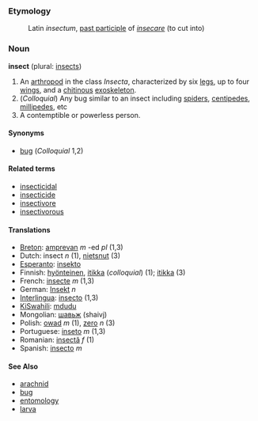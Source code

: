 ===Etymology===

:Latin ''insectum'', [[past participle]] of ''[[insecare]]'' (to cut into)

===Noun===
'''insect''' (plural: [[insects]])

#An [[arthropod]] in the class ''Insecta'', characterized by six [[leg]]s, up to four [[wing]]s, and a [[chitin]]ous [[exoskeleton]].
#(''Colloquial'') Any bug similar to an insect including [[spider]]s, [[centipede]]s, [[millipede]]s, etc
#A contemptible or powerless person.

====Synonyms====
*[[bug]] (''Colloquial'' 1,2)

====Related terms====
*[[insecticidal]]
*[[insecticide]]
*[[insectivore]]
*[[insectivorous]]

====Translations====
*[[Breton]]: [[amprevan]] ''m'' -ed ''pl'' (1,3)
*Dutch: insect ''n'' (1), [[nietsnut]] (3)
*[[Esperanto]]: [[insekto]]
*Finnish: [[hyönteinen]], [[itikka]] (''colloquial'') (1); [[itikka]] (3)
*French: [[insecte]] ''m'' (1,3)
*German: [[Insekt]] ''n''
*[[Interlingua]]: [[insecto]] (1,3)
*[[KiSwahili]]: [[mdudu]]
*Mongolian: [[шавьж]] (shaivj)
*Polish: [[owad]] ''m'' (1), [[zero]] ''n'' (3)
*Portuguese: [[inseto]] ''m'' (1,3)
*Romanian: [[insectă]] ''f'' (1)
*Spanish: [[insecto]] ''m''

====See Also====
*[[arachnid]]
*[[bug]]
*[[entomology]]
*[[larva]]